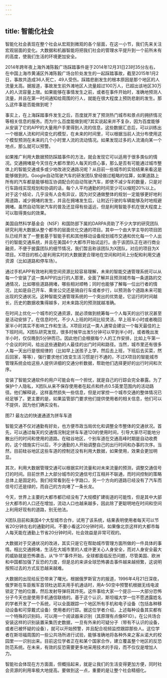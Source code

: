 ```yaml
---
---
---
```

title: 智能化社会
---




智能化社会表现在整个社会从宏观到微观的各个层面，在这一小节，我们先来关注宏观层面的变化。大数据和机器智能将把我们社会的管理水平提升到一个前所未有的高度，使我们生活的环境更加安全。

2014年跨年夜上海外滩陈毅广场踩踏事件是于2014年12月31日23时35分左右，在中国上海市黄浦区外滩陈毅广场台阶处发生的一起踩踏事故，截至2015年1月2日，事故共造成36人死亡，49人受伤。踩踏悲剧发生的根本原因是那个地区的人流量太高。据报道，事故发生前外滩地区人流量超过100万人，已超出该地区30万人的人流容量上限。如果能够在事情发生之前，或者在事件开始时，准确地预测人流量，并且在第一时间通知给周围的行人，就能在很大程度上预防悲剧的发生。那么这件事是否能做到呢？

事实上，在上海踩踏事件发生之后，百度就开发了预测热门城市和景点的拥挤情况等相关信息的服务。而为什么百度能做到呢?其实说起来并不复杂，因为百度能够从安装了它的APP的大量用户手里得到人流的信息，这些数据汇总后，可以训练出一个根据人流和时间变化的模型，在未来的时间里，可以根据当前人流分布使用这个模型预测在未来的几个小时里人流的流动情况。如果发现过多的人流涌向某一个地点，那么就可以预警。

如果推广利用大数据预防踩踏事件的方法，就会发现它可以适用于很多类似的情况。交通拥堵是今天住在大都市里的人每天的烦心事，那么是否有可能通过城市整体上的智能交通或多或少地改进交通路况呢？从目前一些城市的实验结果来看这是能够做到的。Google自动驾驶汽车的研发团队曾经做过粗略的估算，如果道路上所有的汽车都是能够相互协调配合的自动驾驶汽车，即使不减少车的数量，只是对行车路线实现规划和协调的话，每个人平均通勤的时间至少可以缩短20%以上。对于这个结论，几乎没有人会有异议，因为对交通做整体的规划一定能够更好地利用道路，减少拥堵的发生，并且在拥堵发生后，让附近行驶的车辆能够及时地规避拥堵。虽然自动驾驶汽车的普及还显得有些遥远，但是利用智能手机在很大程度上可以取得类似的效果。

美国自然科学基金会（NSF）和国防部下属的DARPA资助了不少大学的研究团队研究利用大数据从整个都市的层面优化交通的项目。其中一个由大学主导的项目团队已经开发了一整套基于智能手机和其他移动设备规划城市交通和优化每一个人出行的智能交通系统，并且在美国4个大都市开始试运行。由于该团队正在进行商业融资，不便于披露团队的细节情况，我们暂且称该团队为X团队，对应的项目为X项目。X项目的核心是利用实时的大数据更合理地在空间和时间上分配和利用交通资源（比如道路和停车场）。

通过手机APP有效地利用空间资源比较容易理解，未来的智能交通管理系统可以从每一个安装了这一类APP的出行的人那里，全面了解并且预测城市每一条道路的交通情况，比如哪些道路拥堵，哪些相对顺畅；同时也能够了解每一位出行者的情况，比如是自己开车、乘坐公交还是骑自行车或者步行，以预测各个道路未来可能出现的交通状况。这种智能交通管理系统的一个突出的优势是，它运行的时间越长，历史的数据收集得越多，对未来路况的预测就越准确。

在时间上优化一个城市的交通资源，就必须做到统筹每一个人每天的出行状况甚至是活动安排了。在信息时代，不少人上班的时间比较灵活，早上班半小时或者晚回家半小时其实不影响工作和生活。X项目对这一类人通常会建议一个每天最佳的上下班时间。X团队研究发现，很多时候早出发5分钟可以早到半小时，或者晚出发半小时，仅仅晚到5分钟而已。因此他们会根据每个人的工作安排，比如上午第一个会议的时间，给出这些通勤的人最佳的出门时间和路径。当然，城市里还有很多人每一天出行是很规律的（比如早上送孩子上学，然后去上班，下班后去买菜，然后回家，等等），强行要求他们改变生活习惯是行不通的，不过X项目的智能城市管理系统会给这些人提供详细的交通分析数据，帮助他们选择更好的出行时间和次序。

安装了智能交通软件的用户可能会有一个担忧，就是自己的行踪会完全暴露。为了保护个人隐私，X团队从来不保存使用者在起点和终点0.5英里范围内的活动路径。他们解释说，这样虽然损失一些信息，但是对掌控一个城市交通的整体情况已经足够了。更主要的是，如果监管部门要求他们提供使用者的相关信息，他们可以不提供，因为他们确实没有。



图7.1 最左边的快速通道为拼车车道

智能交通不仅对通勤有好处，也方便市政当局优化和调整全市整体的交通状况。首先，可以通过每天的交通情况制定拼车车道120的使用时间，引导大家尽可能地分散出行的时间和使用的道路。在硅谷地区，个别车道在交通高峰时期是自动收费的，这个措施实行以后，不少通勤的人开始调整自己的出行时间和办事的次序。当然，目前硅谷地区这些车道的控制还没有利用大数据，如果使用，效果会更加明显。

其次，利用大数据管理交通可以根据实时流量和对未来流量的预测，调整交通信号灯的时间。目前世界上大部分城市的交通信号灯互相并不联通，而时间控制的策略总体上是固定的。我们经常看到在十字路口，另一个方向的道路已经没有了汽车而信号灯还是绿的，而自己的方向堵了一条长龙。

今天，世界上主要的大都市都已经没有了大规模扩建街道的可能性，但是其中大部分大都市的人口还在增加，流动人口也越来越多，因此除了更聪明地在时间和空间上利用好现有的道路，别无他法。

X团队目前和美国4个大型城市合作，试用了该系统，结果表明使用者每天可以节省20分钟左右的通勤时间。不要小看这20分钟时间，如果像北京这样的大都市每人每天能在通勤上节省20分钟时间，社会效益是非常可观的。

大数据对于交通状况的改进，其实只是它在帮助城市管理方面所做的一件具体的事情。相比交通拥堵，生活在大城市里的人或许更关心人身安全，而对人身安全最大的威胁就是恐怖袭击。从“9·11”事件开始，全球都面临反恐问题，尽管美国、欧洲和中国都加强了反恐的力度，但是总的来讲全球恐怖袭击事件越来越频繁，这说明按照过去的方式反恐越来越难。

大数据的出现给反恐带来了曙光。根据俄罗斯官方的报道，1996年4月21日深夜，俄罗斯在车臣叛军首领杜达耶夫用手机通话时，用A-50空中预警机根据无线电波锁定了他的位置，然后发射导弹将其炸死。这件事给大家一个提示——大部分恐怖分子今天也是使用手机通信联络的。基于这个认识，斯坦福大学一位不愿透露姓名的学者开发了一个系统，可以全面跟踪一个地区所有手机和电子设备（包括各种移动设备和可穿戴式设备）使用者的行踪。据这位学者介绍，上述每种设备其实都有一个特殊的识别码，可以用一个阅读器来识别（其原理有点像RFID）。在公共场合安装这样的识别装置采集历史数据，一旦有外来的可疑分子（带有不认识的设备，或者已被怀疑的设备），就可以开始预警，并且配合视频监控跟踪那些人。这位学者在斯坦福周围的一些公共场所进行试验，能够准确地将各种外来之客从诺大的校园里一一识别出来。目前这位学者正在和某个国家合作，建立覆盖整个地区的反恐防范系统。在未来，有效的反恐需要更多地采用技术的手段，而不仅仅是增加人力。

智能社会体现在方方面面，但概括起来，就是让我们的生活变得更加方便，同时社会资源的利用率极大地提高。要做到这一点，重要的是让整个社会精细化。